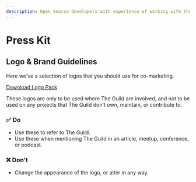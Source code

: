 ```yaml
---
description: Open Source developers with experience of working with the largest companies and applications. GraphQL consulting, workshops and trainings
---
```



# Press Kit

## Logo & Brand Guidelines

Here we've a selection of logos that you should use for
co-marketing.

[Download Logo Pack](/static/logos.zip)

These logos are only to be used where The Guild are
involved, and not to be used on any projects that The Guild don't
own, maintain, or contribute to.

### ✅ Do

- Use these to refer to The Guild.
- Use these when mentioning The Guild in an article, meetup, conference, or podcast.

### ❌ Don't

- Change the appearance of the logo, or alter in any way.

<GetInTouchSection hideCover />
